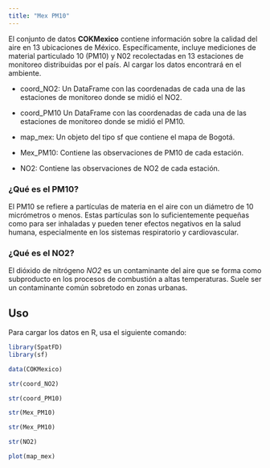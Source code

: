 ```yaml
---
title: "Mex PM10"
---
```


El conjunto de datos **COKMexico** contiene información sobre la calidad del aire en 13 ubicaciones de México. Específicamente, incluye mediciones de material particulado 10 (PM10) y N02 recolectadas en 13 estaciones de monitoreo distribuidas por el país. Al cargar los datos encontrará en el ambiente.

-   coord_NO2: Un DataFrame con las coordenadas de cada una de las estaciones de monitoreo donde se midió el NO2.

-   coord_PM10 Un DataFrame con las coordenadas de cada una de las estaciones de monitoreo donde se midió el PM10.

-   map_mex: Un objeto del tipo sf que contiene el mapa de Bogotá.

-   Mex_PM10: Contiene las observaciones de PM10 de cada estación.

-   NO2: Contiene las observaciones de NO2 de cada estación.

### ¿Qué es el PM10?

El PM10 se refiere a partículas de materia en el aire con un diámetro de 10 micrómetros o menos. Estas partículas son lo suficientemente pequeñas como para ser inhaladas y pueden tener efectos negativos en la salud humana, especialmente en los sistemas respiratorio y cardiovascular.

### ¿Qué es el NO2?

El dióxido de nitrógeno *NO2* es un contaminante del aire que se forma como subproducto en los procesos de combustión a altas temperaturas. Suele ser un contaminante común sobretodo en zonas urbanas.

## Uso

Para cargar los datos en R, usa el siguiente comando:

```r
library(SpatFD)
library(sf)
```

```r
data(COKMexico)
```

```r
str(coord_NO2)
```

```r
str(coord_PM10)
```

```r
str(Mex_PM10)
```

```r
str(Mex_PM10)
```

```r
str(NO2)
```

```r
plot(map_mex)
```
